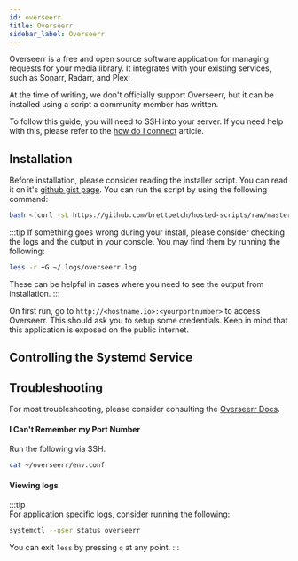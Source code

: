 ```yaml
---
id: overseerr
title: Overseerr
sidebar_label: Overseerr
---
```


Overseerr is a free and open source software application for managing requests for your media library. It integrates with your existing services, such as Sonarr, Radarr, and Plex!

At the time of writing, we don't officially support Overseerr, but it can be installed using a script a community member has written.

To follow this guide, you will need to SSH into your server. If you need help with this, please refer to the [how do I connect](../getting-started/how-do-i-connect.md) article.


<Community />

## Installation

Before installation, please consider reading the installer script. You can read it on it's [github gist page](https://github.com/brettpetch/hosted-scripts/raw/master/overseerr.sh). You can run the script by using the following command:

```bash
bash <(curl -sL https://github.com/brettpetch/hosted-scripts/raw/master/overseerr.sh)
```

:::tip
If something goes wrong during your install, please consider checking the logs and the output in your console. You may find them by running the following:

```bash
less -r +G ~/.logs/overseerr.log
```

These can be helpful in cases where you need to see the output from installation.
:::

On first run, go to `http://<hostname.io>:<yourportnumber>` to access Overseerr. This should ask you to setup some credentials. Keep in mind that this application is exposed on the public internet.

## Controlling the Systemd Service


<UserSystemd service="overseerr" />

## Troubleshooting

For most troubleshooting, please consider consulting the [Overseerr Docs](https://docs.overseerr.dev/).

#### I Can't Remember my Port Number

Run the following via SSH.

```bash
cat ~/overseerr/env.conf
```

#### Viewing logs

:::tip  
For application specific logs, consider running the following:

```bash
systemctl --user status overseerr
```

You can exit `less` by pressing `q` at any point.
:::
